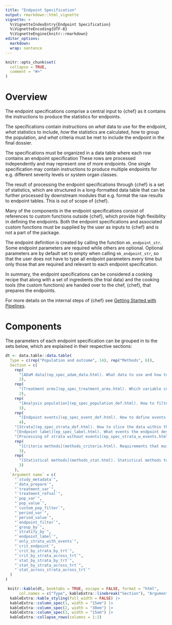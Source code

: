 ```yaml
---
title: "Endpoint Specification"
output: rmarkdown::html_vignette
vignette: >
  %\VignetteIndexEntry{Endpoint Specification}
  %\VignetteEncoding{UTF-8}
  %\VignetteEngine{knitr::rmarkdown}
editor_options:
  markdown:
  wrap: sentence
---
```


```r
knitr::opts_chunk$set(
  collapse = TRUE,
  comment = "#>"
)
```

# Overview

The endpoint specifications comprise a central input to {chef} as it contains the instructions to produce the statistics for endpoints.

The specifications contain instructions on *what* data to use for the endpoint, *what* statistics to include, *how* the statistics are calculated, *how* to group the population, and *what* criteria must be met to include the endpoint in the final dossier.

The specifications must be organized in a data table where each row contains an endpoint specification
These rows are processed independently and may represent one of more endpoints.
One single specification may contain instructions to produce multiple endpoints for e.g. different severity levels or system organ classes.

The result of processing the endpoint specifications through {chef} is a set of statistics, which are structured in a long-formatted data table that can be further processed by downstream modules that e.g. format the raw results to endpoint tables. This is out of scope of {chef}.

Many of the components in the endpoint specifications consist of references to custom functions outside {chef}, which provide high flexibility in defining the endpoints.
Both the endpoint specifications and associated custom functions must be supplied by the user as inputs to {chef} and is not a part of the package.

The endpoint definition is created by calling the function `mk_endpoint_str`. Some endpoint parameters are required while others are optional. Optional parameters are by default set to empty when calling `mk_endpoint_str`, so that the user does not have to type all endpoint parameters every time but only those that are required and relevant to each endpoint specification.

In summary, the endpoint specifications can be considered a cooking recipe that along with a set of ingredients (the trial data) and the cooking tools (the custom functions) are handed over to the chef, {chef}, that prepares the endpoints.

For more details on the internal steps of {chef} see [Getting Started with Pipelines](targets_gettingstarted.html).

# Components

The parameters of each endpoint specification can be grouped in to the sets below, which are explained in their respective sections:
```r
dt <- data.table::data.table(
  Type = c(rep("Population and outcome", 14), rep("Methods", 6)),
  Section = c(
    rep(
      "[ADaM data](ep_spec_adam_data.html). What data to use and how to consolidate it into a single data table for the endpoint that is used to calculate statistics.",
      2),
    rep(
      "[Treatment arms](ep_spec_treatment_arms.html). Which variable contains marking of the treatment arms and what is the reference/intervention treatment arm.",
      2),
    rep(
      "[Analysis population](ep_spec_population_def.html). How to filter the data to the analysis population for the endpoint.",
      3),
    rep(
      "[Endpoint events](ep_spec_event_def.html). How to define events for the endpoint.",
      4),
    "[Strata](ep_spec_strata_def.html). How to slice the data within the endpoint.",
    "[Endpoint label](ep_spec_label.html). What events the endpoint describes.",
    "[Processing of strata without events](ep_spec_strata_w_events.html). Specification of whether only strata levels with events are to be incorporated in the endpoint.",
    rep(
      "[Criteria methods](methods_criteria.html). Requirements that must be met to include different types of statistics in the endpoint results.",
      3),
    rep(
      "[Statistical methods](methods_stat.html). Statistical methods to apply in the endpoint.",
      3)
    ),
  `Argument name` = c(
    "`study_metadata`",
    "`data_prepare`",
    "`treatment_var`",
    "`treatment_refval`",
    "`pop_var`",
    "`pop_value`",
    "`custom_pop_filter`",
    "`period_var`",
    "`period_value`",
    "`endpoint_filter`",
    "`group_by`",
    "`stratify_by`",
    "`endpoint_label`",
    "`only_strata_with_events`",
    "`crit_endpoint`",
    "`crit_by_strata_by_trt`",
    "`crit_by_strata_across_trt`",
    "`stat_by_strata_by_trt`",
    "`stat_by_strata_across_trt`",
    "`stat_across_strata_across_trt`"
  )
)

 knitr::kable(dt, booktabs = TRUE, escape = FALSE, format = "html", 
      col.names = c("Type", kableExtra::linebreak("Section"), "Argument name")) |>
  kableExtra::kable_styling(full_width = FALSE) |>
  kableExtra::column_spec(1, width = "15em") |>
  kableExtra::column_spec(2, width = "30em") |>
  kableExtra::column_spec(3, width = "15em") |>
  kableExtra::collapse_rows(columns = 1:2)
```
